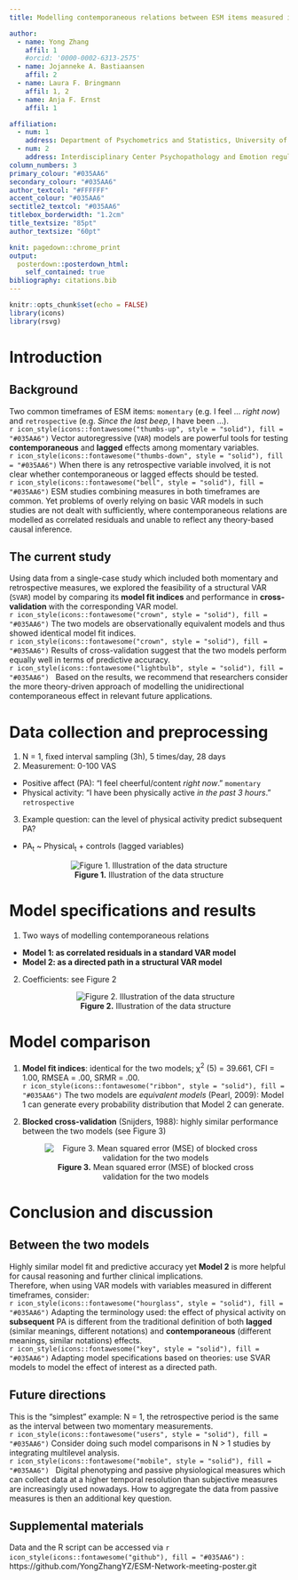 ```yaml
---
title: Modelling contemporaneous relations between ESM items measured in different timeframes

author:
  - name: Yong Zhang
    affil: 1
    #orcid: '0000-0002-6313-2575'
  - name: Jojanneke A. Bastiaansen
    affil: 2
  - name: Laura F. Bringmann
    affil: 1, 2
  - name: Anja F. Ernst
    affil: 1

affiliation:
  - num: 1
    address: Department of Psychometrics and Statistics, University of Groningen; the Netherlands
  - num: 2
    address: Interdisciplinary Center Psychopathology and Emotion regulation, University of Groningen, University Medical Center Groningen; the Netherlands
column_numbers: 3
primary_colour: "#035AA6"
secondary_colour: "#035AA6"
author_textcol: "#FFFFFF"
accent_colour: "#035AA6"
sectitle2_textcol: "#035AA6"
titlebox_borderwidth: "1.2cm"
title_textsize: "85pt"
author_textsize: "60pt"

knit: pagedown::chrome_print
output: 
  posterdown::posterdown_html:
    self_contained: true
bibliography: citations.bib
---
```


```r
knitr::opts_chunk$set(echo = FALSE)
library(icons)
library(rsvg)
```

# Introduction

## Background   

Two common timeframes of ESM items: `momentary` (e.g. I feel ... *right now*) and `retrospective` (e.g. *Since the last beep*, I have been ...).\
`r icon_style(icons::fontawesome("thumbs-up", style = "solid"), fill = "#035AA6")` Vector autoregressive (`VAR`) models are powerful tools for testing **contemporaneous** and **lagged** effects among momentary variables.\
`r icon_style(icons::fontawesome("thumbs-down", style = "solid"), fill = "#035AA6")` When there is any retrospective variable involved, it is not clear whether contemporaneous or lagged effects should be tested.\
`r icon_style(icons::fontawesome("bell", style = "solid"), fill = "#035AA6")` ESM studies combining measures in both timeframes are common. Yet problems of overly relying on basic VAR models in such studies are not dealt with sufficiently, where contemporaneous relations are modelled as correlated residuals and unable to reflect any theory-based causal inference.

<!-- There are two common timeframes which ESM items refer to: the present moment (i.e., `momentary`) or a specific time interval in the past (i.e., `retrospective`). In a lag-one vector autoregressive model, the contemporaneous relations between variables are often of interest to researchers. When momentary and retrospective items are measured at the same prompt, modelling the undirected contemporaneous relations between them as correlated residuals is conceptually insufficient because the two types of items are actually asynchronous. This approach cannot test the potential causal effect which the retrospective item has on the momentary item, which could hamper the forming of valid causal inferences, an important goal for ESM research in clinical psychology.  -->

## The current study

Using data from a single-case study which included both momentary and retrospective measures, we explored the feasibility of a structural VAR (`SVAR`) model by comparing its **model fit indices** and performance in **cross-validation** with the corresponding VAR model.\
`r icon_style(icons::fontawesome("crown", style = "solid"), fill = "#035AA6")` The two models are observationally equivalent models and thus showed identical model fit indices.\
`r icon_style(icons::fontawesome("crown", style = "solid"), fill = "#035AA6")` Results of cross-validation suggest that the two models perform equally well in terms of predictive accuracy.\
`r icon_style(icons::fontawesome("lightbulb", style = "solid"), fill = "#035AA6")` $~$ Based on the results, we recommend that researchers consider the more theory-driven approach of modelling the unidirectional contemporaneous effect in relevant future applications.


<!-- In the current study, we explore another approach of modelling the directed contemporaneous effect by estimating the unidirectional path from the retrospective item to the momentary item instead of their correlated residuals. Based on data from a single-case study where momentary positive affect and retrospective physical activity were measured at an interval of 3 hours during the daytime, we compare the predictive accuracy of the two approaches using cross-validation techniques. Results suggest that the two approaches perform highly similarly in terms of model fit and predictive accuracy. Therefore, we recommend that researchers consider the more theory-driven approach of modelling the unidirectional contemporaneous effect in relevant future applications. -->

# Data collection and preprocessing

1. N = 1, fixed interval sampling (3h), 5 times/day, 28 days
2. Measurement: 0-100 VAS
  -	Positive affect (PA): “I feel cheerful/content *right now*.” `momentary`
  -	Physical activity: “I have been physically active *in the past 3 hours*.” `retrospective`
3. Example question: can the level of physical activity predict subsequent PA?
  -	PA<sub>t</sub> ~ Physical<sub>t</sub> + controls (lagged variables)
  
<center>
![**Figure 1.** Illustration of the data structure](Figures/Fig1_data_structure_large.png)
</center>

# Model specifications and results

1. Two ways of modelling contemporaneous relations
  - **Model 1: as correlated residuals in a standard VAR model**
  -	**Model 2: as a directed path in a structural VAR model**
2. Coefficients: see Figure 2
<center>
![**Figure 2.** Illustration of the data structure](Figures/Fig2_coefficients.png)
</center>

# Model comparison

1. __Model fit indices__: identical for the two models; χ<sup>2</sup> (5) = 39.661, CFI = 1.00, RMSEA = .00, SRMR = .00.\
`r icon_style(icons::fontawesome("ribbon", style = "solid"), fill = "#035AA6")` The two models are *equivalent models* (Pearl, 2009): Model 1 can generate every probability distribution that Model 2 can generate.\

2. __Blocked cross-validation__ (Snijders, 1988): highly similar performance between the two models (see Figure 3)\
<center>
![**Figure 3.** Mean squared error (MSE) of blocked cross validation for the two models](Figures/Fig3_MSE_CV.png)
</center>

# Conclusion and discussion

## Between the two models\   
Highly similar model fit and predictive accuracy yet __Model 2__ is more helpful for causal reasoning and further clinical implications.\
Therefore, when using VAR models with variables measured in different timeframes, consider:  
`r icon_style(icons::fontawesome("hourglass", style = "solid"), fill = "#035AA6")` Adapting the terminology used: the effect of physical activity on __subsequent__ PA is different from the traditional definition of both __lagged__ (similar meanings, different notations) and __contemporaneous__ (different meanings, similar notations) effects.\
`r icon_style(icons::fontawesome("key", style = "solid"), fill = "#035AA6")` Adapting model specifications based on theories: use SVAR models to model the effect of interest as a directed path.\

## Future directions\
This is the "simplest" example: N = 1, the retrospective period is the same as the interval between two momentary measurements.\
`r icon_style(icons::fontawesome("users", style = "solid"), fill = "#035AA6")` Consider doing such model comparisons in N > 1 studies by integrating multilevel analysis.\
`r icon_style(icons::fontawesome("mobile", style = "solid"), fill = "#035AA6")` $~$ Digital phenotyping and passive physiological measures which can collect data at a higher temporal resolution than subjective measures are increasingly used nowadays. How to aggregate the data from passive measures is then an additional key question.\

## Supplemental materials
Data and the R script can be accessed via `r icon_style(icons::fontawesome("github"), fill = "#035AA6")` :     https://github.com/YongZhangYZ/ESM-Network-meeting-poster.git  

<!-- # References -->
